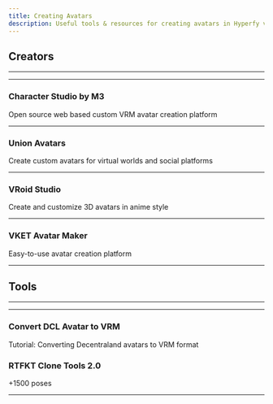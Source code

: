 ```yaml
---
title: Creating Avatars
description: Useful tools & resources for creating avatars in Hyperfy v2.
---
```



## Creators

---
---

### Character Studio by M3
Open source web based custom VRM avatar creation platform

<LinkPreview id="https://github.com/M3-org/CharacterStudio" />

---

### Union Avatars
Create custom avatars for virtual worlds and social platforms

<LinkPreview id="https://unionavatars.com/" />


---


### VRoid Studio
Create and customize 3D avatars in anime style

<LinkPreview id="https://vroid.com/en/studio" />


---

### VKET Avatar Maker
Easy-to-use avatar creation platform


<LinkCard title="Easy-to-use avatar creation platform" href="https://avatarmaker.vket.com/" />


---


## Tools

---
---

### Convert DCL Avatar to VRM
Tutorial: Converting Decentraland avatars to VRM format

<YouTube id="giVCvIYSC4I" />


### RTFKT Clone Tools 2.0

+1500 poses


<LinkCard title="Extension packs for automatic animation and posing of clones" href="https://creators.rtfkt.com/articles/clone-tools-2-0" />

---


